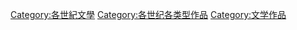 [[Category:各世紀文學|Category:各世紀文學]]
[[Category:各世纪各类型作品|Category:各世纪各类型作品]]
[[Category:文学作品|Category:文学作品]]